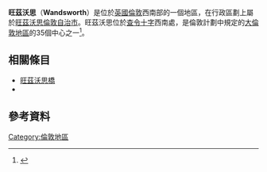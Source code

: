 {{infobox UK place
|country                  = 英格蘭
|region                   = 大倫敦
|official_name            = Wandsworth
|latitude                 = 51.4644
|longitude                = -0.1924
|london_borough           = Wandsworth
|constituency_westminster = [[Battersea_(UK_Parliament_constituency)|Battersea]]
|post_town                = LONDON
|postcode_area            = SW
|postcode_district        = SW18
|dial_code                = 020
|os_grid_reference        = TQ255755
|static_image_name        = Erpingham Road, Putney - geograph.org.uk - 513821.jpg
|static_image_caption     = Erpingham Road
|population               =
|population_ref           =
|charingX_distance_mi     = 4.6
|charingX_direction       = NE
}}
'''旺茲沃思'''（'''Wandsworth'''）是位於[[英國|英國]][[倫敦|倫敦]]西南部的一個地區，在行政區劃上屬於[[旺茲沃思倫敦自治市|旺茲沃思倫敦自治市]]。旺茲沃思位於[[查令十字|查令十字]]西南{{convert|4.6|mi|km|1}}處，是倫敦計劃中規定的[[大倫敦地區|大倫敦地區]]的35個中心之一<ref name=london_plan_f08>{{cite web|url=http://www.london.gov.uk/thelondonplan/docs/londonplan08.pdf |author=[[Mayor_of_London|Mayor of London]] |publisher=[[Greater_London_Authority|Greater London Authority]] |title=London Plan (Consolidated with Alterations since 2004) |date=February 2008 |deadurl=yes |archiveurl=https://web.archive.org/web/20100602000714/http://www.london.gov.uk/thelondonplan/docs/londonplan08.pdf |archivedate=2010-06-02 }}</ref>。

==相關條目==
*[[旺茲沃思橋|旺茲沃思橋]]
*{{Link-en|旺茲沃思鎮車站|Wandsworth Town railway station}}

==參考資料==
{{reflist}}
{{倫敦地區}}
[[Category:倫敦地區|Category:倫敦地區]]